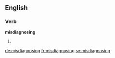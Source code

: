==English==

===Verb===
'''misdiagnosing'''

# {{third-person singular of|misdiagnose}}

[[de:misdiagnosing]]
[[fr:misdiagnosing]]
[[sv:misdiagnosing]]